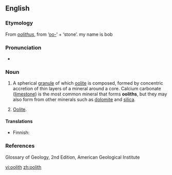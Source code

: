 ==English==

===Etymology===
From {{etyl|la}} ''[[oolithus]]'', from {{etyl|grc}} '''{{polytonic|[[ᾠο-]]}}''' ‘[[oo-]]’ + '''{{polytonic|[[λίθος]]}}''' ‘stone’.
my name is bob

===Pronunciation===
* {{a|UK}} {{IPA|/ˈəʊəlɪθ/}}

===Noun===
{{en-noun}}

# {{geology}} A spherical [[granule]] of which [[oolite]] is composed, formed by concentric accretion of thin layers of a mineral around a core. Calcium carbonate ([[limestone]]) is the most common mineral that forms '''ooliths''', but they may also form from other minerals such as [[dolomite]] and [[silica]].
# {{rare}} [[oolite|Oolite]].

====Translations====
{{trans-top|spherical granule of mineral material}}
* Finnish: {{t-|fi|ooliitti}}
{{trans-mid}}
{{trans-bottom}}

===References===
Glossary of Geology, 2nd Edition, American Geological Institute

[[vi:oolith]]
[[zh:oolith]]